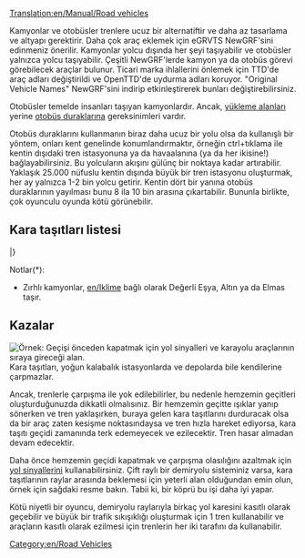 [[Translation:en/Manual/Road vehicles]]
{{tr/İçindekiler}}

Kamyonlar ve otobüsler trenlere ucuz bir alternatiftir ve daha az tasarlama ve altyapı gerektirir. Daha çok araç eklemek için eGRVTS NewGRF'sini edinmeniz önerilir. Kamyonlar yolcu dışında her şeyi taşıyabilir ve otobüsler yalnızca yolcu taşıyabilir. Çeşitli NewGRF'lerde kamyon ya da otobüs görevi görebilecek araçlar bulunur.  Ticari marka ihlallerini önlemek için TTD'de araç adları değiştirildi ve OpenTTD'de uydurma adları koruyor. "Original Vehicle Names" NewGRF'sini indirip etkinleştirerek bunları değiştirebilirsiniz.

Otobüsler temelde insanları taşıyan kamyonlardır. Ancak, [[en/Manual/Loading Bays#Lorry Loading Bay|yükleme alanları]] yerine [[en/Manual/Loading Bays#Bus Loading Bay|otobüs duraklarına]] gereksinimleri vardır.

Otobüs duraklarını kullanmanın biraz daha ucuz bir yolu olsa da kullanışlı bir yöntem, onları kent genelinde konumlandırmaktır, örneğin ctrl+tıklama ile kentin dışıdaki tren istasyonuna ya da havaalanına (ya da her ikisine!) bağlayabilirsiniz. Bu yolcuların akışını gülünç bir noktaya kadar artırabilir. Yaklaşık 25.000 nüfuslu kentin dışında büyük bir tren istasyonu oluşturmak, her ay yalnızca 1-2 bin yolcu getirir. Kentin dört bir yanına otobüs duraklarının yayılması bunu 8 ila 10 bin arasına çıkartabilir. Bununla birlikte, çok oyunculu oyunda kötü görünebilir.

==Kara taşıtları listesi==
{{tr/AraçTablosu/Başlangıç}}
{{en/VehicleTable/Header|Yolcu ve Posta}}
{{en/VehicleTable/Row|
*[[en/Otobüsler]]
*[[en/Posta Kamyonları]]
|
*[[en/Otobüsler]]
*[[en/Posta Kamyonları]]
|
*[[en/Otobüsler]]
*[[en/Posta Kamyonları]]
|
*[[en/Otobüsler]]
*[[en/Posta Kamyonları]]
}}
{{en/VehicleTable/Header|Ortak Kargo}}
{{en/VehicleTable/Row|
*[[en/Petrol Tankerleri]]
*[[en/Eşya Kamyonları]]
*[[en/Tahıl Kamyonları]]
*[[en/Hayvan Kamyonları]]
*[[en/Odun Kamyonları]]
|
*[[en/Petrol Tankerleri]]
*[[en/Eşya Kamyonları]]
*[[en/Tahıl Kamyonları]]
*[[en/Hayvan Kamyonları]]
*[[en/Odun Kamyonları]]
|
*[[en/Petrol Tankerleri]]
*[[en/Eşya Kamyonları]]
*[[en/Tahıl Kamyonları]]
* -
*[[en/Odun Kamyonları]]
|
*[[en/Kola Kamyonları]]
*[[en/Tatlı Kamyonları]]
*[[en/Oyuncak Kamyonları]]
*[[en/Pil Kamyonları]]
*[[en/Pamuk Şeker Kamyonları]]
}}
{{en/VehicleTable/Header|Benzer Kargo}}
{{en/VehicleTable/Row|
*[[en/Zırhlı Kamyonlar]]*
*[[en/Kömür Kamyonları]]
*[[en/Demir Kamyonları]]
*[[en/Çelik Kamyonları]]
* -
|
*[[en/Zırhlı Kamyonlar]]*
*[[en/Kömür Kamyonları]]
* -
*[[en/Kâğıt Kamyonları]]
*[[en/Yemek Kamyonları]]
|
*[[en/Zırhlı Kamyonlar]]*
* -
*[[en/Bakır Kamyonları]]
* -
*[[en/Yemek Kamyonları]]
|
* -
*[[en/Şeker Kamyonları]]
* -
* -
* -
}}
{{en/VehicleTable/Header|Diğer Kargo}}
{{en/VehicleTable/Row|
|
|
*[[en/Su Tankerleri]]
*[[en/Meyve Kamyonları]]
*[[en/Kauçuk Kamyonları]]
|
*[[en/Baloncuk Kamyonları]]
*[[en/Gazlı İçecek Tankerleri]]
*[[en/Plastik Kamyonları]]
*[[en/Şekerleme Kamyonları]]
}}
|}

Notlar(*):
*Zırhlı kamyonlar, [[en/Iklime]] bağlı olarak Değerli Eşya, Altın ya da Elmas taşır.

==Kazalar==
[[File:en/Roadvehicledualtrack.png|right|frame|Örnek: Geçişi önceden kapatmak için yol sinyalleri ve karayolu araçlarının sıraya gireceği alan.]]
Kara taşıtları, yoğun kalabalık istasyonlarda ve depolarda bile kendilerine çarpmazlar.

Ancak, trenlerle çarpışma ile yok edilebilirler, bu nedenle hemzemin geçitleri oluşturduğunuzda dikkatli olmalısınız. Bir hemzemin geçitte ışıklar yanıp sönerken ve tren yaklaşırken, buraya gelen kara taşıtlarını durduracak olsa da bir araç zaten kesişme noktasındaysa ve tren hızla hareket ediyorsa, kara taşıtı geçidi zamanında terk edemeyecek ve ezilecektir. Tren hasar almadan devam edecektir.

Daha önce hemzemin geçidi kapatmak ve çarpışma olasılığını azaltmak için [[en/Manual/Signals#Path_Signals|yol sinyallerini]] kullanabilirsiniz. Çift raylı bir demiryolu sisteminiz varsa, kara taşıtlarının raylar arasında beklemesi için yeterli alan olduğundan emin olun, örnek için sağdaki resme bakın. Tabii ki, bir köprü bu işi daha iyi yapar.

Kötü niyetli bir oyuncu, demiryolu raylarıyla birkaç yol karesini kasıtlı olarak geçebilir ve büyük bir trafik sıkışıklığı oluşturmak için 1 tren kullanabilir ve araçların kasıtlı olarak ezilmesi için trenlerin her iki tarafını da kullanabilir.

[[Category:en/Road Vehicles]]